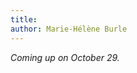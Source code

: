 ```yaml
---
title: 
author: Marie-Hélène Burle
---
```


:::{.def}



:::

<!-- [Slides](wb_lazygit_slides.qmd){.btn .btn-outline-primary} [(Click and wait: this reveal.js presentation may take a little time to load.)]{.inlinenote} -->
<!-- <br><br> -->

<!-- {{< video https://www.youtube.com/embed/>}} -->

*Coming up on October 29.*
